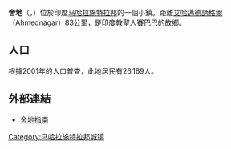 {{Infobox Indian jurisdiction
|name = 舍地
|native_name=शिर्डी，Shirdi
|type = 鎮
|latd = 19.77 | longd = 74.48
|locator_position = right
|state_name = [[马哈拉施特拉邦|马哈拉施特拉邦]]
|district = [[艾哈邁德訥格爾縣|艾哈邁德訥格爾縣]]
|leader_title = 
|leader_name = 
|altitude = 504
|population_as_of = 2001年
|population_total = 26169
|population_density = 
|area_total = 
|area_telephone = 02423 
|postal_code = 423109
|vehicle_code_range = MH-17
|cell_phones = Idea, BSNL, Airtel, Vodafone, DoCoMo, Tata Indicom, Reliance
|sex_ratio = 
|unlocode = 
|website = 
|footnotes =
}}
'''舍地'''（{{Lang-mr|शिर्डी}}，{{lang-en|Shirdi}}）位於印度[[马哈拉施特拉邦|马哈拉施特拉邦]]的一個小鎮。距離[[艾哈邁德訥格爾|艾哈邁德訥格爾]]（Ahmednagar）83公里，是印度教聖人[[舍地·賽·巴巴|賽巴巴]]的故鄉。

==人口==
根據2001年的人口普查，此地居民有26,169人。

==外部連結==
*[http://www.vishvarupa.com/shirdi-directions.html 舍地指南] {{Wayback|url=http://www.vishvarupa.com/shirdi-directions.html |date=20090608184352 }}
[[Category:马哈拉施特拉邦城镇|Category:马哈拉施特拉邦城镇]]